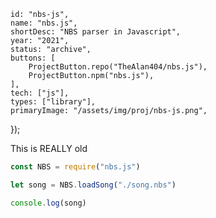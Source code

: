 	id: "nbs-js",
	name: "nbs.js",
	shortDesc: "NBS parser in Javascript",
	year: "2021",
	status: "archive",
	buttons: [
		ProjectButton.repo("TheAlan404/nbs.js"),
		ProjectButton.npm("nbs.js"),
	],
	tech: ["js"],
	types: ["library"],
	primaryImage: "/assets/img/proj/nbs-js.png",
});

This is REALLY old

```js
const NBS = require("nbs.js")

let song = NBS.loadSong("./song.nbs")

console.log(song)
```
